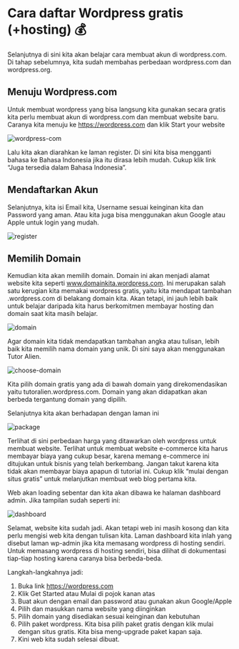 
# Cara daftar Wordpress gratis (+hosting) 💰

Selanjutnya di sini kita akan belajar cara membuat akun di wordpress.com. Di tahap sebelumnya, kita sudah membahas perbedaan wordpress.com dan wordpress.org.

## Menuju Wordpress.com

Untuk membuat wordpress yang bisa langsung kita gunakan secara gratis kita perlu membuat akun di wordpress.com dan membuat website baru. Caranya kita menuju ke https://wordpress.com dan klik Start your website

<Bleed>

![wordpress-com](/register/1.png)

</Bleed>

Lalu kita akan diarahkan ke laman register. Di sini kita bisa mengganti bahasa ke Bahasa Indonesia jika itu dirasa lebih mudah. Cukup klik link “Juga tersedia dalam Bahasa Indonesia”.

## Mendaftarkan Akun

Selanjutnya, kita isi Email kita, Username sesuai keinginan kita dan Password yang aman. Atau kita juga bisa menggunakan akun Google atau Apple untuk login yang mudah.

<Bleed>

![register](/register/2.png)

</Bleed>

## Memilih Domain

Kemudian kita akan memilih domain. Domain ini akan menjadi alamat website kita seperti www.domainkita.wordpress.com. Ini merupakan salah satu kerugian kita memakai wordpress gratis, yaitu kita mendapat tambahan .wordpress.com di belakang domain kita. Akan tetapi, ini jauh lebih baik untuk belajar daripada kita harus berkomitmen membayar hosting dan domain saat kita masih belajar.

<Bleed>

![domain](/register/3.png)

</Bleed>

Agar domain kita tidak mendapatkan tambahan angka atau tulisan, lebih baik kita memilih nama domain yang unik. Di sini saya akan menggunakan Tutor Alien.

<Bleed>

![choose-domain](/register/4.png)

</Bleed>

Kita pilih domain gratis yang ada di bawah domain yang direkomendasikan yaitu tutoralien.wordpress.com. Domain yang akan didapatkan akan berbeda tergantung domain yang dipilih.

Selanjutnya kita akan berhadapan dengan laman ini

<Bleed>

![package](/register/5.png)

</Bleed>

Terlihat di sini perbedaan harga yang ditawarkan oleh wordpress untuk membuat website. Terlihat untuk membuat website e-commerce kita harus membayar biaya yang cukup besar, karena memang e-commerce ini ditujukan untuk bisnis yang telah berkembang. Jangan takut karena kita tidak akan membayar biaya apapun di tutorial ini. Cukup klik “mulai dengan situs gratis” untuk melanjutkan membuat web blog pertama kita.

Web akan loading sebentar dan kita akan dibawa ke halaman dashboard admin.
Jika tampilan sudah seperti ini:

<Bleed>![dashboard](/register/6.png)</Bleed>

Selamat, website kita sudah jadi. Akan tetapi web ini masih kosong dan kita perlu mengisi web kita dengan tulisan kita.
Laman dashboard kita inlah yang disebut laman wp-admin jika kita memasang wordpress di hosting sendiri. Untuk memasang wordpress di hosting sendiri, bisa dilihat di dokumentasi tiap-tiap hosting karena caranya bisa berbeda-beda.

Langkah-langkahnya jadi:

1. Buka link https://wordpress.com
1. Klik Get Started atau Mulai di pojok kanan atas
1. Buat akun dengan email dan password atau gunakan akun Google/Apple
1. Pilih dan masukkan nama website yang diinginkan
1. Pilih domain yang disediakan sesuai keinginan dan kebutuhan
1. Pilih paket wordpress. Kita bisa pilih paket gratis dengan klik mulai dengan situs gratis. Kita bisa meng-upgrade paket kapan saja.
1. Kini web kita sudah selesai dibuat.

